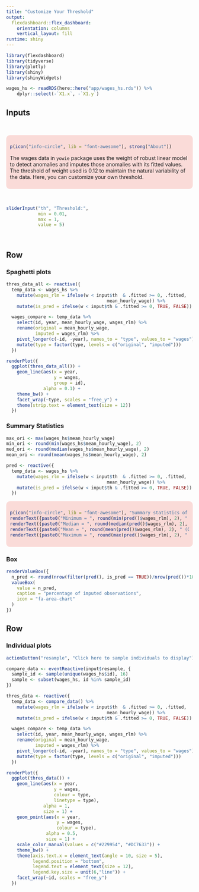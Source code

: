 ```yaml
---
title: "Customize Your Threshold"
output: 
  flexdashboard::flex_dashboard:
    orientation: columns
    vertical_layout: fill
runtime: shiny
---
```


```r
library(flexdashboard)
library(tidyverse)
library(plotly)
library(shiny)
library(shinyWidgets)
```

```r
wages_hs <- readRDS(here::here("app/wages_hs.rds")) %>%
    dplyr::select(-`X1.x`, -`X1.y`)
```


Inputs {.sidebar}
-----------------------------------------------------------------------
<br/>

<style>
div.blue { background-color:#FADBD8; border-radius: 10px; padding: 10px;}
</style>
<div class = "blue">

```r
p(icon("info-circle", lib = "font-awesome"), strong("About"))
```

The wages data in `yowie` package uses the weight of robust linear model to detect anomalies and imputes those anomalies with its fitted values. The threshold of weight used is 0.12 to maintain the natural variability of the data. Here, you can customize your own threshold.

</div>


<br/>

```r
sliderInput("th", "Threshold:",
            min = 0.01,
            max = 1,
            value = 5)
```


<br/>


Row {data-height=400}
-------------------------------------
   
### Spaghetti plots

```r

thres_data_all <- reactive({
  temp_data <- wages_hs %>%
    mutate(wages_rlm = ifelse(w < input$th  & .fitted >= 0, .fitted,
                                      mean_hourly_wage)) %>%
    mutate(is_pred = ifelse(w < input$th & .fitted >= 0, TRUE, FALSE))

  wages_compare <- temp_data %>%
    select(id, year, mean_hourly_wage, wages_rlm) %>%
    rename(original = mean_hourly_wage,
           imputed = wages_rlm) %>%
    pivot_longer(c(-id, -year), names_to = "type", values_to = "wages") %>%
    mutate(type = factor(type, levels = c("original", "imputed")))
  })

renderPlot({
  ggplot(thres_data_all()) +
    geom_line(aes(x = year,
                  y = wages,
                  group = id),
              alpha = 0.1) +
    theme_bw() +
    facet_wrap(~type, scales = "free_y") +
    theme(strip.text = element_text(size = 12))
  })
```   
    
### Summary Statistics

```r
max_ori <- max(wages_hs$mean_hourly_wage)
min_ori <- round(min(wages_hs$mean_hourly_wage), 2)
med_ori <- round(median(wages_hs$mean_hourly_wage), 2)
mean_ori <- round(mean(wages_hs$mean_hourly_wage), 2)
```


```r
pred <- reactive({
  temp_data <- wages_hs %>%
    mutate(wages_rlm = ifelse(w < input$th  & .fitted >= 0, .fitted,
                                      mean_hourly_wage)) %>%
    mutate(is_pred = ifelse(w < input$th & .fitted >= 0, TRUE, FALSE))
  })
```

<style>
div.blue { background-color:#FADBD8; border-radius: 10px; padding: 10px;}
</style>
<div class = "blue">

```r
p(icon("info-circle", lib = "font-awesome"), "Summary statistics of wages in imputed data")
renderText({paste0("Minimum = ", round(min(pred()$wages_rlm), 2), " (Original = 0.01)")})
renderText({paste0("Median = ", round(median(pred()$wages_rlm), 2), " (Original = 7.2)")})
renderText({paste0("Mean = ", round(mean(pred()$wages_rlm), 2), " (Original = 11.87)")})
renderText({paste0("Maximum = ", round(max(pred()$wages_rlm), 2), " (Original = 33400)")})
```

</div>


### Box

```r
renderValueBox({
  n_pred <- round(nrow(filter(pred(), is_pred == TRUE))/nrow(pred())*100,2)
  valueBox(
    value = n_pred,
    caption = "percentage of imputed observations",
    icon = "fa-area-chart"
  )
})

```

Row {data-height=650}
-------------------------------------

### Individual plots

```r
actionButton("resample", "Click here to sample individuals to display")
```


```r

compare_data <- eventReactive(input$resample, {
  sample_id <- sample(unique(wages_hs$id), 16)
  sample <- subset(wages_hs, id %in% sample_id)
})

thres_data <- reactive({
  temp_data <- compare_data() %>%
    mutate(wages_rlm = ifelse(w < input$th  & .fitted >= 0, .fitted,
                                      mean_hourly_wage)) %>%
    mutate(is_pred = ifelse(w < input$th & .fitted >= 0, TRUE, FALSE))

  wages_compare <- temp_data %>%
    select(id, year, mean_hourly_wage, wages_rlm) %>%
    rename(original = mean_hourly_wage,
           imputed = wages_rlm) %>%
    pivot_longer(c(-id, -year), names_to = "type", values_to = "wages") %>%
    mutate(type = factor(type, levels = c("original", "imputed")))
  })

renderPlot({
  ggplot(thres_data()) +
    geom_line(aes(x = year,
                  y = wages,
                  colour = type,
                  linetype = type),
              alpha = 1,
              size = 1) +
    geom_point(aes(x = year,
                   y = wages,
                   colour = type),
               alpha = 0.5,
               size = 1) +
    scale_color_manual(values = c("#229954", "#DC7633")) +
    theme_bw() +
    theme(axis.text.x = element_text(angle = 10, size = 5),
          legend.position = "bottom",
          legend.text = element_text(size = 12),
          legend.key.size = unit(6,"line")) +
    facet_wrap(~id, scales = "free_y")
  })

```
